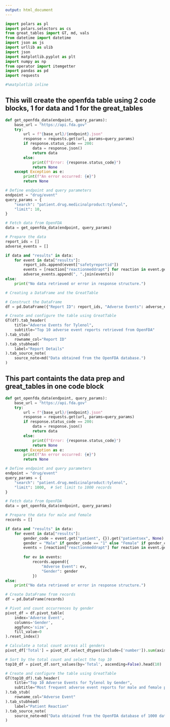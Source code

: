 ```yaml
---
output: html_document
---
```


```python
import polars as pl
import polars.selectors as cs
from great_tables import GT, md, vals
from datetime import datetime
import json as js
import urllib as ulib
import json
import matplotlib.pyplot as plt
import numpy as np
from operator import itemgetter
import pandas as pd
import requests

#%matplotlib inline   
```

## This will create the openfda table using 2 code blocks, 1 for data and 1 for the great_tables

```python

def get_openfda_data(endpoint, query_params):
    base_url = "https://api.fda.gov"
    try:
        url = f"{base_url}/{endpoint}.json"
        response = requests.get(url, params=query_params)
        if response.status_code == 200:
            data = response.json()
            return data
        else:
            print(f"Error: {response.status_code}")
            return None
    except Exception as e:
        print(f"An error occurred: {e}")
        return None

# Define endpoint and query parameters
endpoint = "drug/event"
query_params = {
    "search": "patient.drug.medicinalproduct:tylenol",
    "limit": 10,
}

# Fetch data from OpenFDA
data = get_openfda_data(endpoint, query_params)

# Prepare the data
report_ids = []
adverse_events = []

if data and "results" in data:
    for event in data["results"]:
        report_ids.append(event["safetyreportid"])
        events = [reaction["reactionmeddrapt"] for reaction in event.get("patient", {}).get("reaction", [])]
        adverse_events.append(", ".join(events))
else:
    print("No data retrieved or error in response structure.")
```


```python
# Creating a DataFrame and the GreatTable

# Construct the DataFrame
df = pd.DataFrame({"Report ID": report_ids, "Adverse Events": adverse_events})

# Create and configure the table using GreatTable
GT(df).tab_header(
    title="Adverse Events for Tylenol",
    subtitle="Top 10 adverse event reports retrieved from OpenFDA"
).tab_stub(
    rowname_col="Report ID"
).tab_stubhead(
    label="Report Details"
).tab_source_note(
    source_note=md("Data obtained from the OpenFDA database.")
)
```
## This part containts the data prep and great_tables in one code block

```python

def get_openfda_data(endpoint, query_params):
    base_url = "https://api.fda.gov"
    try:
        url = f"{base_url}/{endpoint}.json"
        response = requests.get(url, params=query_params)
        if response.status_code == 200:
            data = response.json()
            return data
        else:
            print(f"Error: {response.status_code}")
            return None
    except Exception as e:
        print(f"An error occurred: {e}")
        return None

# Define endpoint and query parameters
endpoint = "drug/event"
query_params = {
    "search": "patient.drug.medicinalproduct:tylenol",
    "limit": 1000,  # Set limit to 1000 records
}

# Fetch data from OpenFDA
data = get_openfda_data(endpoint, query_params)

# Prepare the data for male and female
records = []

if data and "results" in data:
    for event in data["results"]:
        gender_code = event.get("patient", {}).get("patientsex", None)
        gender = "Male" if gender_code == "1" else "Female" if gender_code == "2" else "Unknown"
        events = [reaction["reactionmeddrapt"] for reaction in event.get("patient", {}).get("reaction", [])]
        
        for ev in events:
            records.append({
                "Adverse Event": ev,
                "Gender": gender
            })
else:
    print("No data retrieved or error in response structure.")

# Create DataFrame from records
df = pd.DataFrame(records)

# Pivot and count occurrences by gender
pivot_df = df.pivot_table(
    index='Adverse Event', 
    columns='Gender', 
    aggfunc='size', 
    fill_value=0
).reset_index()

# Calculate a total count across all genders
pivot_df['Total'] = pivot_df.select_dtypes(include=['number']).sum(axis=1)

# Sort by the total count and select the top 10
top10_df = pivot_df.sort_values(by='Total', ascending=False).head(10)

# Create and configure the table using GreatTable
GT(top10_df).tab_header(
    title="Top 10 Adverse Events for Tylenol by Gender",
    subtitle="Most frequent adverse event reports for male and female patients retrieved from OpenFDA"
).tab_stub(
    rowname_col="Adverse Event"
).tab_stubhead(
    label="Patient Reaction"
).tab_source_note(
    source_note=md("Data obtained from the OpenFDA database of 1000 data points.")
)
```